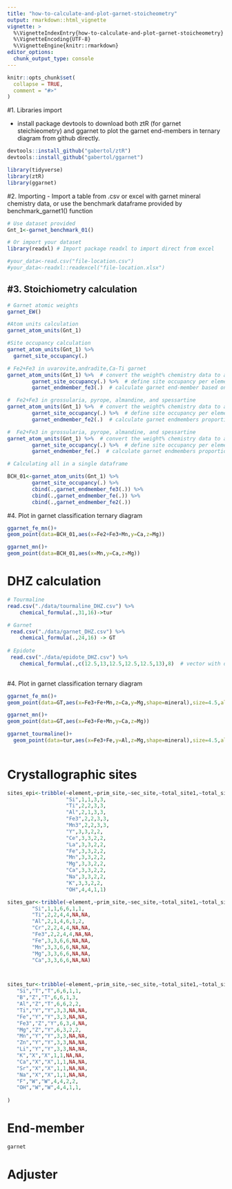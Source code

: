 ```yaml
---
title: "how-to-calculate-and-plot-garnet-stoicheometry"
output: rmarkdown::html_vignette
vignette: >
  %\VignetteIndexEntry{how-to-calculate-and-plot-garnet-stoicheometry}
  %\VignetteEncoding{UTF-8}
  %\VignetteEngine{knitr::rmarkdown}
editor_options: 
  chunk_output_type: console
---
```


```r
knitr::opts_chunk$set(
  collapse = TRUE,
  comment = "#>"
)
```

#1. Libraries import

- install package devtools to download both ztR (for garnet steichieometry) and ggarnet to plot the garnet end-members in ternary diagram from github directly.
```r

devtools::install_github("gabertol/ztR")
devtools::install_github("gabertol/ggarnet")

library(tidyverse)
library(ztR)
library(ggarnet)


```

#2. Importing
- Import a table from .csv or excel with garnet mineral chemistry data, or use the benchmark dataframe provided by benchmark_garnet1() function
```r
# Use dataset provided
Gnt_1<-garnet_benchmark_01()

# Or import your dataset
library(readxl) # Import package readxl to import direct from excel

#your_data<-read.csv("file-location.csv")
#your_data<-readxl::readexcel("file-location.xlsx")

```

#3. Stoichiometry calculation
- 
```r
# Garnet atomic weights
garnet_EW()

#Atom units calculation
garnet_atom_units(Gnt_1)

#Site occupancy calculation
garnet_atom_units(Gnt_1) %>% 
  garnet_site_occupancy(.)

# Fe2+Fe3 in uvarovite,andradite,Ca-Ti garnet
garnet_atom_units(Gnt_1) %>%  # convert the weight% chemistry data to atomic units
        garnet_site_occupancy(.) %>%  # define site occupancy per element
        garnet_endmember_fe3(.)  # calculate garnet end-member based on Fe3 content resulting uvarovite,andradite,Ca-Ti garnet 

#  Fe2+Fe3 in grossularia, pyrope, almandine, and spessartine
garnet_atom_units(Gnt_1) %>%  # convert the weight% chemistry data to atomic units
        garnet_site_occupancy(.) %>%  # define site occupancy per element
        garnet_endmember_fe2(.)  # calculate garnet endmembers proportion using the Fe3 and Fe2 for grossularia, pyrope, almandine, and spessartine- without the presence of spessartine, uvarovite, andradite and Ca-Ti garnets

#  Fe2+Fe3 in grossularia, pyrope, almandine, and spessartine
garnet_atom_units(Gnt_1) %>%  # convert the weight% chemistry data to atomic units
        garnet_site_occupancy(.) %>%  # define site occupancy per element
        garnet_endmember_fe(.)  # calculate garnet endmembers proportion using the Fe3 and Fe2 for grossularia, pyrope, almandine, and spessartine - without the presence of spessartine, uvarovite, andradite and Ca-Ti garnets

# Calculating all in a single dataframe

BCH_01<-garnet_atom_units(Gnt_1) %>% 
        garnet_site_occupancy(.) %>% 
        cbind(.,garnet_endmember_fe3(.)) %>% 
        cbind(.,garnet_endmember_fe(.)) %>% 
        cbind(.,garnet_endmember_fe2(.)) 

```

#4. Plot in garnet classification ternary diagram

```r
ggarnet_fe_mn()+
geom_point(data=BCH_01,aes(x=Fe2+Fe3+Mn,y=Ca,z=Mg))

ggarnet_mn()+
geom_point(data=BCH_01,aes(x=Mn,y=Ca,z=Mg))
```

# DHZ calculation
```r

# Tourmaline
read.csv("./data/tourmaline_DHZ.csv") %>%   
    chemical_formula(.,31,16)->tur

# Garnet
 read.csv("./data/garnet_DHZ.csv") %>% 
    chemical_formula(.,24,16) -> GT
  
# Epidote 
 read.csv("./data/epidote_DHZ.csv") %>% 
    chemical_formula(.,c(12.5,13,12.5,12.5,12.5,13),8)  # vector with different qtty of oxigens
  


```


#4. Plot in garnet classification ternary diagram

```r
ggarnet_fe_mn()+
geom_point(data=GT,aes(x=Fe3+Fe+Mn,z=Ca,y=Mg,shape=mineral),size=4.5,alpha=0.5)

ggarnet_mn()+
geom_point(data=GT,aes(x=Fe3+Fe+Mn,y=Ca,z=Mg))

ggarnet_tourmaline()+
  geom_point(data=tur,aes(x=Fe3+Fe,y=Al,z=Mg,shape=mineral),size=4.5,alpha=0.5)
  

```

# Crystallographic sites
```r
sites_epi<-tribble(~element,~prim_site,~sec_site,~total_site1,~total_site2,
                   "Si",1,1,3,3,
                   "Ti",2,2,3,3,
                   "Al",2,1,3,3, 
                   "Fe3",2,2,3,3, 
                   "Mn3",2,2,3,3,
                   "Y",3,3,2,2,  
                   "Ce",3,3,2,2, 
                   "La",3,3,2,2,  
                   "Fe",3,3,2,2,   
                   "Mn",3,3,2,2,  
                   "Mg",3,3,2,2,  
                   "Ca",3,3,2,2,  
                   "Na",3,3,2,2,   
                   "K",3,3,2,2,   
                   "OH",4,4,1,1)

sites_gar<-tribble(~element,~prim_site,~sec_site,~total_site1,~total_site2,~order_s1,~order_s2,
        "Si",1,1,6,6,1,1, 
        "Ti",2,2,4,4,NA,NA,
        "Al",2,1,4,6,1,2,  
        "Cr",2,2,4,4,NA,NA,  
        "Fe3",2,2,4,4,NA,NA,
        "Fe",3,3,6,6,NA,NA,  
        "Mn",3,3,6,6,NA,NA, 
        "Mg",3,3,6,6,NA,NA, 
        "Ca",3,3,6,6,NA,NA) 



sites_tur<-tribble(~element,~prim_site,~sec_site,~total_site1,~total_site2,~order_s1,~order_s2,
   "Si","T","T",6,6,1,1,
   "B","Z","T",6,6,1,3,
   "Al","Z","T",6,6,2,2,
   "Ti","Y","Y",3,3,NA,NA,
   "Fe","Y","Y",3,3,NA,NA,
   "Fe3","Z","Y",6,3,4,NA,
   "Mg","Z","Y",6,3,2,2,
   "Mn","Y","Y",3,3,NA,NA,
   "Zn","Y","Y",3,3,NA,NA,
   "Li","Y","Y",3,3,NA,NA,
   "K","X","X",1,1,NA,NA,
   "Ca","X","X",1,1,NA,NA,
   "Sr","X","X",1,1,NA,NA,
   "Na","X","X",1,1,NA,NA, 
   "F","W","W",4,4,2,2,   
   "OH","W","W",4,4,1,1,   
  
)
```

# End-member
```r
garnet
```

# Adjuster
